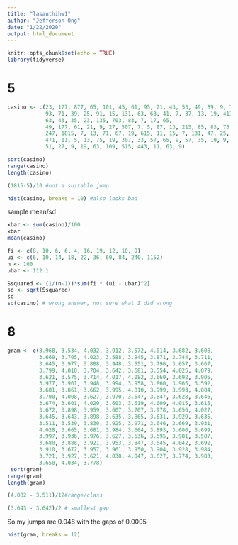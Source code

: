 ```yaml
---
title: "lasanthihw1"
author: "Jefferson Ong"
date: "1/22/2020"
output: html_document
---
```


```r
knitr::opts_chunk$set(echo = TRUE)
library(tidyverse)
```

# 5

```r
casino <- c(23, 127, 877, 65, 101, 45, 61, 95, 21, 43, 53, 49, 89, 9, 75, 
            93, 71, 39, 25, 91, 15, 131, 63, 63, 41, 7, 37, 13, 19, 413, 
            63, 43, 35, 23, 135, 703, 83, 7, 17, 65, 
            49, 177, 61, 21, 9, 27, 507, 7, 5, 87, 13, 213, 85, 83, 75, 95, 
            247, 1815, 7, 13, 71, 67, 19, 615, 11, 15, 7, 131, 47, 25, 25, 5,
            471, 11, 5, 13, 75, 19, 307, 33, 57, 65, 9, 57, 35, 19, 9, 33, 11, 
            51, 27, 9, 19, 63, 109, 515, 443, 11, 63, 9)

sort(casino)
range(casino)
length(casino)
```
```r
(1815-5)/10 #not a suitable jump
```
```r
hist(casino, breaks = 10) #also looks bad
```

sample mean/sd

```r
xbar <- sum(casino)/100
xbar
mean(casino)

```

```r
fi <- c(8, 10, 6, 6, 4, 16, 19, 12, 10, 9)
ui <- c(6, 10, 14, 18, 22, 36, 60, 84, 240, 1152)
n <- 100
ubar <- 112.1

Ssquared <- (1/(n-1))*sum(fi * (ui - ubar)^2)
sd <- sqrt(Ssquared)
sd
sd(casino) # wrong answer, not sure what I did wrong
```

# 8

```r
gram <- c(3.968, 3.534, 4.032, 3.912, 3.572, 4.014, 3.682, 3.608,
          3.669, 3.705, 4.023, 3.588, 3.945, 3.871, 3.744, 3.711,
          3.645, 3.977, 3.888, 3.948, 3.551, 3.796, 3.657, 3.667,
          3.799, 4.010, 3.704, 3.642, 3.681, 3.554, 4.025, 4.079,
          3.621, 3.575, 3.714, 4.017, 4.082, 3.660, 3.692, 3.905,
          3.977, 3.961, 3.948, 3.994, 3.958, 3.860, 3.965, 3.592,
          3.681, 3.861, 3.662, 3.995, 4.010, 3.999, 3.993, 4.004,
          3.700, 4.008, 3.627, 3.970, 3.647, 3.847, 3.628, 3.646,
          3.674, 3.601, 4.029, 3.603, 3.619, 4.009, 4.015, 3.615,
          3.672, 3.898, 3.959, 3.607, 3.707, 3.978, 3.656, 4.027,
          3.645, 3.643, 3.898, 3.635, 3.865, 3.631, 3.929, 3.635, 
          3.511, 3.539, 3.830, 3.925, 3.971, 3.646, 3.669, 3.931,
          4.028, 3.665, 3.681, 3.984, 3.664, 3.893, 3.606, 3.699,
          3.997, 3.936, 3.976, 3.627, 3.536, 3.695, 3.981, 3.587,
          3.680, 3.888, 3.921, 3.953, 3.847, 3.645, 4.042, 3.692,
          3.910, 3.672, 3.957, 3.961, 3.950, 3.904, 3.928, 3.984,
          3.721, 3.927, 3.621, 4.038, 4.047, 3.627, 3.774, 3.983,
          3.658, 4.034, 3.778)
 sort(gram)
range(gram)
length(gram)
```
```r
(4.082 - 3.511)/12#range/class

(3.643 - 3.642)/2 # smallest gap
```

So my jumps are 0.048 with the gaps of 0.0005


```r
hist(gram, breaks = 12)
```







































